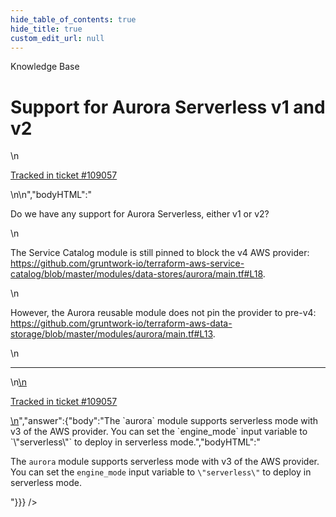 ```yaml
---
hide_table_of_contents: true
hide_title: true
custom_edit_url: null
---
```



<CenterLayout>
<span class="title">Knowledge Base</span>
<h1>Support for Aurora Serverless v1 and v2</h1>
<GitHub json={{"id":"D_kwDOF8slf84AQMb1","number":520,"author":{"login":"iangrunt"},"title":"Support for Aurora Serverless v1 and v2","body":"\nDo we have any support for Aurora Serverless, either v1 or v2? \r\n\r\nThe Service Catalog module is still pinned to block the v4 AWS provider: https://github.com/gruntwork-io/terraform-aws-service-catalog/blob/master/modules/data-stores/aurora/main.tf#L18.\r\n\r\nHowever, the Aurora reusable module does not pin the provider to pre-v4: https://github.com/gruntwork-io/terraform-aws-data-storage/blob/master/modules/aurora/main.tf#L13.\n\n---\n\n<ins datetime=\"2022-07-26T00:16:25Z\">\n  <p><a href=\"https://support.gruntwork.io/hc/requests/109057\">Tracked in ticket #109057</a></p>\n</ins>\n","bodyHTML":"<p dir=\"auto\">Do we have any support for Aurora Serverless, either v1 or v2?</p>\n<p dir=\"auto\">The Service Catalog module is still pinned to block the v4 AWS provider: <a href=\"https://github.com/gruntwork-io/terraform-aws-service-catalog/blob/master/modules/data-stores/aurora/main.tf#L18\">https://github.com/gruntwork-io/terraform-aws-service-catalog/blob/master/modules/data-stores/aurora/main.tf#L18</a>.</p>\n<p dir=\"auto\">However, the Aurora reusable module does not pin the provider to pre-v4: <a href=\"https://github.com/gruntwork-io/terraform-aws-data-storage/blob/master/modules/aurora/main.tf#L13\">https://github.com/gruntwork-io/terraform-aws-data-storage/blob/master/modules/aurora/main.tf#L13</a>.</p>\n<hr>\n<ins datetime=\"2022-07-26T00:16:25Z\">\n  <p dir=\"auto\"><a href=\"https://support.gruntwork.io/hc/requests/109057\" rel=\"nofollow\">Tracked in ticket #109057</a></p>\n</ins>","answer":{"body":"The `aurora` module supports serverless mode with v3 of the AWS provider. You can set the `engine_mode` input variable to `\"serverless\"` to deploy in serverless mode.","bodyHTML":"<p dir=\"auto\">The <code class=\"notranslate\">aurora</code> module supports serverless mode with v3 of the AWS provider. You can set the <code class=\"notranslate\">engine_mode</code> input variable to <code class=\"notranslate\">\"serverless\"</code> to deploy in serverless mode.</p>"}}} />

</CenterLayout>
  

<!-- ##DOCS-SOURCER-START
{
  "sourcePlugin": "github-discussions",
  "hash": "8e9cefa9eb2a43b48699d6e8ba73fa03"
}
##DOCS-SOURCER-END -->

